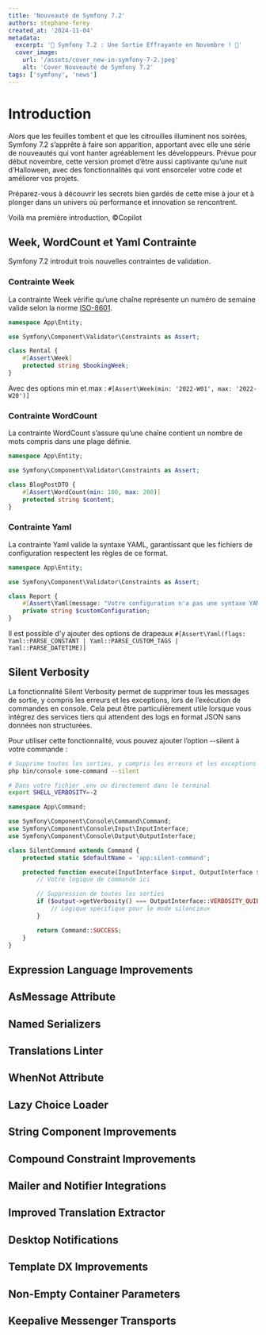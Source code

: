 ```yaml
---
title: 'Nouveauté de Symfony 7.2'
authors: stephane-ferey
created_at: '2024-11-04'
metadata:
  excerpt: '🎃 Symfony 7.2 : Une Sortie Effrayante en Novembre ! 🎃'
  cover_image:
    url: '/assets/cover_new-in-symfony-7-2.jpeg'
    alt: 'Cover Nouveauté de Symfony 7.2'
tags: ['symfony', 'news']
---
```


# Introduction

Alors que les feuilles tombent et que les citrouilles illuminent nos soirées, Symfony 7.2 s’apprête à faire son apparition, apportant avec elle une série de nouveautés qui vont hanter agréablement les développeurs. Prévue pour début novembre, cette version promet d’être aussi captivante qu’une nuit d’Halloween, avec des fonctionnalités qui vont ensorceler votre code et améliorer vos projets.

Préparez-vous à découvrir les secrets bien gardés de cette mise à jour et à plonger dans un univers où performance et innovation se rencontrent.

Voilà ma première introduction, ©Copilot

## Week, WordCount et Yaml Contrainte

Symfony 7.2 introduit trois nouvelles contraintes de validation.

### Contrainte Week

La contrainte Week vérifie qu’une chaîne représente un numéro de semaine valide selon la norme [ISO-8601](https://en.wikipedia.org/wiki/ISO_8601).

```php
namespace App\Entity;

use Symfony\Component\Validator\Constraints as Assert;

class Rental {
    #[Assert\Week]
    protected string $bookingWeek;
}
```

Avec des options min et max : `#[Assert\Week(min: '2022-W01', max: '2022-W20')]`

### Contrainte WordCount

La contrainte WordCount s’assure qu’une chaîne contient un nombre de mots compris dans une plage définie.

```php
namespace App\Entity;

use Symfony\Component\Validator\Constraints as Assert;

class BlogPostDTO {
    #[Assert\WordCount(min: 100, max: 200)]
    protected string $content;
}
```

### Contrainte Yaml

La contrainte Yaml valide la syntaxe YAML, garantissant que les fichiers de configuration respectent les règles de ce format.

```php
namespace App\Entity;

use Symfony\Component\Validator\Constraints as Assert;

class Report {
    #[Assert\Yaml(message: "Votre configuration n'a pas une syntaxe YAML valide.")]
    private string $customConfiguration;
}
```

Il est possible d'y ajouter des options de drapeaux `#[Assert\Yaml(flags: Yaml::PARSE_CONSTANT | Yaml::PARSE_CUSTOM_TAGS | Yaml::PARSE_DATETIME)]`

## Silent Verbosity

La fonctionnalité Silent Verbosity permet de supprimer tous les messages de sortie, y compris les erreurs et les exceptions, lors de l’exécution de commandes en console.
Cela peut être particulièrement utile lorsque vous intégrez des services tiers qui attendent des logs en format JSON sans données non structurées.

Pour utiliser cette fonctionnalité, vous pouvez ajouter l’option --silent à votre commande :

```bash
# Supprime toutes les sorties, y compris les erreurs et les exceptions
php bin/console some-command --silent
```

```bash
# Dans votre fichier .env ou directement dans le terminal
export SHELL_VERBOSITY=-2
```

```php
namespace App\Command;

use Symfony\Component\Console\Command\Command;
use Symfony\Component\Console\Input\InputInterface;
use Symfony\Component\Console\Output\OutputInterface;

class SilentCommand extends Command {
    protected static $defaultName = 'app:silent-command';

    protected function execute(InputInterface $input, OutputInterface $output): int {
        // Votre logique de commande ici

        // Suppression de toutes les sorties
        if ($output->getVerbosity() === OutputInterface::VERBOSITY_QUIET) {
            // Logique spécifique pour le mode silencieux
        }

        return Command::SUCCESS;
    }
}
```

## Expression Language Improvements

## AsMessage Attribute

## Named Serializers

## Translations Linter

## WhenNot Attribute

## Lazy Choice Loader

## String Component Improvements

## Compound Constraint Improvements

## Mailer and Notifier Integrations

## Improved Translation Extractor

## Desktop Notifications

## Template DX Improvements

## Non-Empty Container Parameters

## Keepalive Messenger Transports
